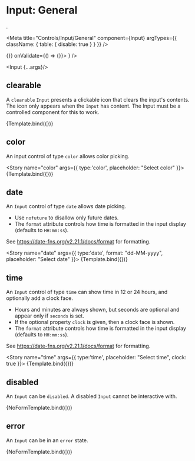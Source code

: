 
# Input: General 
.

<Meta 
  title="Controls/Input/General" 
  component={Input}
  argTypes={{
    className: { table: { disable: true } }
  }}
/>

<Form data={{}} onChange={() => {}} onValidate={() => {}}>
  <Form.Field
    name="name"
    value={null}
    control={<Input {...args}/>}
  />
</Form>

<Input {...args}/>

## clearable

A `clearable` `Input` presents a clickable icon that clears the input's contents. 
The icon only appears when the `Input` has content. The Input must be a 
controlled component for this to work.

<Canvas>
  <Story
    name="clearable"
    args={{ clearable: true, placeholder: "Clearable" }}>
    {Template.bind({})}
  </Story>
</Canvas>

## color 

An input control of type `color` allows color picking. 

<Story
  name="color"
  args={{ type:'color', placeholder: "Select color" }}>
  {Template.bind({})}
</Story>

## date

An `Input` control of type `date` allows date picking. 

* Use `nofuture` to disallow only future dates. 
* The `format` attribute controls how time is formatted in the input display (defaults to `HH:mm:ss`).

See https://date-fns.org/v2.21.1/docs/format for formatting.

<Story
  name="date"
  args={{ type:'date', format: "dd-MM-yyyy", placeholder: "Select date"  }}>
  {Template.bind({})}
</Story>

## time

An `Input` control of type `time` can show time in 12 or 24 hours, and optionally add a clock face.

* Hours and minutes are always shown, but seconds are optional and appear only if `seconds` is set. 
* If the optional property `clock` is given, then a clock face is shown.
* The `format` attribute controls how time is formatted in the input display (defaults to `HH:mm:ss`).

See https://date-fns.org/v2.21.1/docs/format for formatting.

<Story
  name="time"
  args={{ type:'time', placeholder: "Select time", clock: true }}>
  {Template.bind({})}
</Story>

## disabled 

An `Input` can be `disabled`. A disabled `Input` cannot be interactive with.

<Canvas>
  <Story
    name="disabled"
    args={{ disabled: true, placeholder: "Disabled" }}>
    {NoFormTemplate.bind({})}
  </Story>
</Canvas>

## error 

An `Input` can be in an `error` state.

<Canvas>
  <Story
    name="error"
    args={{ error: true, placeholder: "Error" }}>
    {NoFormTemplate.bind({})}
  </Story>
</Canvas>